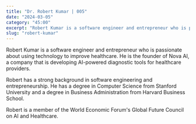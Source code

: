```yaml
---
title: "Dr. Robert Kumar | 005"
date: "2024-03-05"
category: "45:00"
excerpt: "Robert Kumar is a software engineer and entrepreneur who is passionate about using technology to improve healthcare."
slug: "robert-kumar"
---
```


Robert Kumar is a software engineer and entrepreneur who is passionate about using technology to improve healthcare. He is the founder of Nova AI, a company that is developing AI-powered diagnostic tools for healthcare providers.

Robert has a strong background in software engineering and entrepreneurship. He has a degree in Computer Science from Stanford University and a degree in Business Administration from Harvard Business School.

Robert is a member of the World Economic Forum's Global Future Council on AI and Healthcare.
